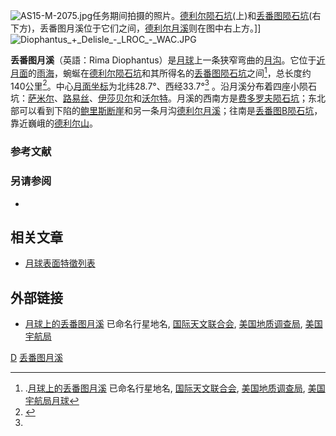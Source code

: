 [[Image:AS15-M-2075.jpg|thumb]]任务期间拍摄的照片。[[德利尔环形山|德利尔陨石坑]](上)和[[丢番图陨石坑|丢番图陨石坑]](右下方)，丢番图月溪位于它们之间，[[德利尔环形山#德利尔月溪|德利尔月溪]]则在图中右上方。]]
[[Image:Diophantus_+_Delisle_-_LROC_-_WAC.JPG|thumb]]

'''丢番图月溪'''（英語：Rima Diophantus）是[[月球|月球]]上一条狭窄弯曲的[[月溪|月沟]]。它位于[[月球正面|近月面]]的[[雨海|雨海]]，蜿蜒在[[德利尔环形山|德利尔陨石坑]]和其所得名的[[丢番图陨石坑|丢番图陨石坑]]之间<ref name="iau">.[http://planetarynames.wr.usgs.gov/Feature/5055 月球上的丢番图月溪] {{Wayback|url=http://planetarynames.wr.usgs.gov/Feature/5055 |date=20180712054918 }} 已命名行星地名, [[国际天文联合会|国际天文联合会]], [[美国地质调查局|美国地质调查局]], [[美国宇航局|美国宇航局]][[月球|月球]]</ref>，总长度约140公里<ref name="rukl3">{{cite book
| last = Rükl
| first = Antonín
| authorlink2 = 安东宁·鲁克尔
| title = 月球地图集
| publisher = 阿文蒂诺
| location = 布拉格
| year = 1991年
| ref  = 布雷利
| page  = 64/19
| isbn = 80-85277-10-7
}}</ref>。中心[[月面坐标|月面坐标]]为北纬28.7°、西经33.7°<ref name="iau"/> 。沿月溪分布着四座小陨石坑：[[萨米尔陨石坑|萨米尔]]、[[路易丝陨石坑|路易丝]]、[[伊莎贝尔陨石坑|伊莎贝尔]]和[[沃尔特陨石坑|沃尔特]]。月溪的西南方是[[费多罗夫陨石坑|费多罗夫陨石坑]]；东北部可以看到下陷的[[鲍里斯断崖|鲍里斯断崖]]和另一条月沟[[德利尔环形山#德利尔月溪|德利尔月溪]]；往南是[[丢番图陨石坑#卫星陨石坑|丢番图B陨石坑]]，靠近巍峨的[[德利尔山_(月球)|德利尔山]]。

=== 参考文献 ===
<references/>

=== 另请参阅 ===
* {{cite book
| last = Rükl
| first = Antonín
| authorlink2 = 安东宁·鲁克尔
| title = 月球地图集
| publisher = 阿文蒂诺
| location = 布拉格
| year = 1991年
| ref   = 
| page  = 
| isbn = 80-85277-10-7
}}

== 相关文章 ==
* [[月球表面特徵列表|月球表面特徵列表]]

==外部链接==
* [http://planetarynames.wr.usgs.gov/Feature/5055 月球上的丢番图月溪]{{Wayback|url=http://planetarynames.wr.usgs.gov/Feature/5055 |date=20180712054918 }} 已命名行星地名, [[国际天文联合会|国际天文联合会]], [[美国地质调查局|美国地质调查局]], [[美国宇航局|美国宇航局]]

[[Category:月溪|D]]
[[Category:月球地理特徵|丢番图月溪]]